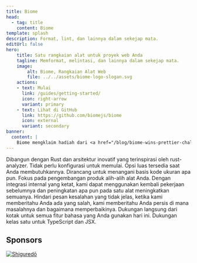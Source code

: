 ```yaml
---
title: Biome
head:
  - tag: title
    content: Biome
template: splash
description: Format, lint, dan lainnya dalam sekejap mata.
editUrl: false
hero:
    title: Satu rangkaian alat untuk proyek web Anda
    tagline: Memformat, melintasi, dan lainnya dalam sekejap mata.
    image:
        alt: Biome, Rangkaian Alat Web
        file: ../../assets/biome-logo-slogan.svg
    actions:
    - text: Mulai
      link: /guides/getting-started/
      icon: right-arrow
      variant: primary
    - text: Lihat di GitHub
      link: https://github.com/biomejs/biome
      icon: external
      variant: secondary
banner:
  content: |
    Biome mengklaim hadiah dari <a href="/blog/biome-wins-prettier-challenge">tantangan Prettier</a>!
---
```




<CardGrid stagger>
    <Card title="Cepat" icon="rocket">
        Dibangun dengan Rust dan arsitektur inovatif yang terinspirasi oleh rust-analyzer.
    </Card>
    <Card title="Sederhana" icon="pencil">
        Tidak perlu konfigurasi untuk memulai. Opsi luas tersedia saat Anda membutuhkannya.
    </Card>
    <Card title="Dapat Diskalakan" icon="random">
        Dirancang untuk menangani basis kode ukuran apa pun. Fokus pada pengembangan produk alih-alih alat Anda.
    </Card>
    <Card title="Teroptimasi" icon="setting">
        Dengan integrasi internal yang ketat, kami dapat menggunakan kembali pekerjaan sebelumnya dan peningkatan apa pun pada satu alat meningkatkan semuanya.
    </Card>
    <Card title="Aksi & Informatif" icon="information">
        Hindari pesan kesalahan yang tidak jelas, ketika kami memberitahu Anda ada yang salah, kami memberitahu Anda persis di mana masalahnya dan bagaimana memperbaikinya.
    </Card>
    <Card title="Baterai Termasuk" icon="add-document">
        Dukungan langsung dari kotak untuk semua fitur bahasa yang Anda gunakan hari ini. Dukungan kelas satu untuk TypeScript dan JSX.
    </Card>
</CardGrid>


## Sponsors

<div class="sponsors">
    <a class="sponsors-row" href="https://shiguredo.jp/" rel="nofollow">
      <img title="Shiguredō" src="https://camo.githubusercontent.com/58b1dd652b0e2bfb67b97b59c2785bd5694dc0e9e8f6ce2a4182eacc35ed1fec/68747470733a2f2f73686967757265646f2e6a702f6f6666696369616c5f73686967757265646f5f6c6f676f2e737667" data-canonical-src="https://shiguredo.jp/official_shiguredo_logo.svg"  />
    </a>
</div>
